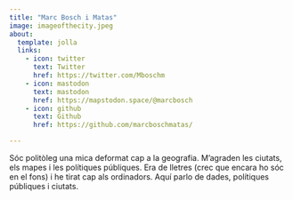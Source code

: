 ```yaml
---
title: "Marc Bosch i Matas"
image: imageofthecity.jpeg
about:
  template: jolla
  links:
    - icon: twitter
      text: Twitter
      href: https://twitter.com/Mboschm
    - icon: mastodon
      text: mastodon
      href: https://mapstodon.space/@marcbosch
    - icon: github
      text: Github
      href: https://github.com/marcboschmatas/

---
```


Sóc politòleg una mica deformat cap a la geografia. M'agraden les ciutats, els mapes i les polítiques públiques. Era de lletres (crec que encara ho sóc en el fons) i he tirat cap als ordinadors. Aquí parlo de dades, polítiques públiques i ciutats.

